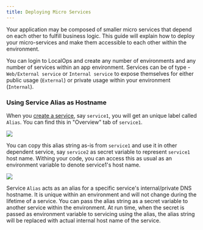 ```yaml
---
title: Deploying Micro Services
---
```


Your application may be composed of smaller micro services that depend on each other to fulfill business logic. This
guide will explain how to deploy your micro-services and make them accessible to each other within the environment.

You can login to LocalOps and create any number of environments and any number of services within an app
environment. Services can be of type - `Web/External service` or `Internal service` to expose themselves for either
public usage (`External`) or private usage within your environment (`Internal`).

### Using Service Alias as Hostname

When you [create a service](/environment/services/create), say `service1`, you will get an unique label called `Alias`.
You can find this in "Overview" tab of `service1`.

<img src="./images/svc-alias.png" />

You can copy this alias string as-is from `service1` and use it in other dependent service, say `service2` as secret
variable to represent `service1` host name. Withing your code, you can access this as usual as an environment variable
to denote service1's host name.

<img src="./images/micro-services.png" />

Service `Alias` acts as an alias for a specific service's internal/private DNS hostname. It is unique within an
environment and will not change during the lifetime of a service. You can pass the alias string as a secret variable to
another service within the environment. At run time, when the secret is passed as environment variable to servicing
using the alias, the alias string will be replaced with actual internal host name of the service.
